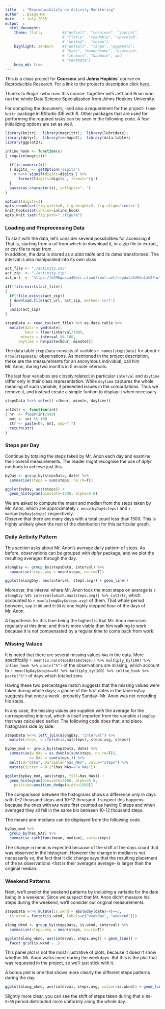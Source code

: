 ```yaml
---
title   : "Reproducibility on Activity Monitoring"
author  : Diego-MX
date    : July 2015
output  : 
  html_document: 
    theme: flatly         #{"default", "cerulean", "journal",
                          # "flatly", "readable", "spacelab", 
                          # "united",  "cosmo"}
    highlight: zenburn    #{"default", "tango", "pygments",  
                          # "kate", "monochrome", "espresso",
                          # "zenburn", "haddock", and
                          # "textmate"}
    keep_md: true
---
```


This is a class project for **Coursera** and **Johns Hopkins**' course on Reproducible Research.  For a link to the project's description click [here][1].  

Thanks to *Roger* -who runs this course- together with Jeff and Brian who run the whole Data Science Specialization from Johns Hopkins University. 

For compiling the document, -and also a requeriment for the project- I use `knitr` package in RStudio IDE with R.  Other packages that are used for performing the required tasks can be seen in the following code. 
A few initializing options are set as well. 

```r
library(knitr);  library(magrittr);  library(lubridate);
library(dplyr);  library(reshape2);  library(data.table);
library(ggplot2);  

inline_hook <- function(x)
{ require(magrittr)
  
  if(is.numeric(x)) 
  { digits_ <- getOption('digits')
    x %<>% signif(digits=digits_) %>% 
      formatC(digits=digits_, format='fg')
  } 
  paste(as.character(x), collapse=", ")
}

options(digits=3)
opts_chunk$set(fig.width=6, fig.height=3, fig.align='center')
knit_hooks$set(inline=inline_hook)
opts_knit $set(fig.path="./figure")
```

[1]: https://github.com/rdpeng/RepData_PeerAssessment1/blob/master/README.md "Project Description"


### Loading and Preprocessing Data

To start with the data, let's consider several possibilities for accessing it.  That is, starting from a url from which to download it, or a zip file to extract, or csv file to read from.  
In addition, the data is stored as a _data table_ and its dates transformed.  The interval is also manipulated into its own class. 

```r
act_file <- "./activity.csv"
act_zip  <- "./activity.zip"
act_url  <- "https://d396qusza40orc.cloudfront.net/repdata%2Fdata%2Factivity.zip"

if(!file.exists(act_file))
{ 
  if(!file.exists(act_zip))
  { download.file(act_url, act_zip, method='curl')
  } 
  unzip(act_zip)
}

stepsData <- read.csv(act_file) %>% as.data.table %>% 
  mutate(date = ymd(date),
         hour = floor(interval/100),
       minute = interval %% 100,
      daytime = hm(paste(hour, minute)))
```
 
The data table `stepsData` consists of varibles ``r names(stepsData)`` for about ``r nrow(stepsData)`` observations.  As mentioned in the project description, these are the measurements for an anonymous individual, call him Mr. Anon, during two months in 5 minute intervals.  

The last four variables are closely related;  in particular `interval` and `daytime` differ only in their class representation.  While `daytime` captures the whole meaning of such variable, it presented issues in the computations.  Thus we remove it, and instead create a simple funtion to display it when necessary. 

```r
stepsData %<>% select(-c(hour, minute, daytime))

int2str <- function(int)
{ hr  <- floor(int/100)
  mnt <- int %% 100
  str <- paste(hr, mnt, sep=":")
  return(str)
}
```

### Steps per Day

Continue by totaling the steps taken by Mr. Anon each day and examine their overall measurements.  The reader might recognise the use of _dplyr_ methods to achieve just this. 
```r
byDay <- group_by(stepsData, date) %>% 
  summarise(steps = sum(steps, na.rm=T))

ggplot(byDay, aes(steps)) + 
  geom_histogram(binwidth=1500, alpha=0.8)
```

We are asked to compute the mean and median from the steps taken by Mr. Anon, which are approximately ``r mean(byDay$steps)`` and ``r median(byDay$steps)`` respectively.  
Observe that there are many days with a total count less than 1500.  This is highly unlikely given the rest of the distribution for this particular graph.   


### Daily Activity Pattern

This section asks about Mr. Anon's average daily pattern of steps.  As before, observations can be grouped with _dplyr_ package, and we plot the resulting averages through the day.  

```r
alongDay <- group_by(stepsData, interval) %>% 
  summarise(steps.avg = mean(steps, na.rm=T))

ggplot(alongDay, aes(interval, steps.avg)) + geom_line() 
```

Moreover, the interval where Mr. Anon took the most steps on average is ``r alongDay %$% interval[which.max(steps.avg)] %>% int2str``, which accounted to ``r max(alongDay$steps.avg)`` of them.  That whole period between, say `8:00` and `9:00` is one highly stepped hour of the days of Mr. Anon.  


A hypothesis for this time being the highest is that Mr. Anon exercises regularly at this time; and this is more viable than him walking to work because it is not compensated by a regular time to come back from work.  


### Missing Values

It is noted that there are several missing values `NA`s in the data.  More specifically ``r mean(is.na(stepsData$steps)) %>% multiply_by(100) %>% inline_hook %>% paste("%")`` of the observations are missing, which account to ``r mean(byDay$steps==0) %>% multiply_by(100) %>% inline_hook %>% paste("%")`` of days which totaled zero.  

Having these two percentages match suggests that the missing values were taken during whole days; a glance of the first  dates in the table `byDay` suggests that once a week -probably Sunday- Mr. Anon was not recording his steps.  

In any case, the missing values are supplied with the average for the corresponding interval, which is itself imported from the variable `alongDay` that was calculated earlier.  The following code does that, and place histograms side by side. 

```r
stepsData %<>% left_join(alongDay, "interval") %>% 
  mutate(steps_ = ifelse(is.na(steps), steps.avg, steps))

byDay_mod <- group_by(stepsData, date) %>% 
  summarise(w_NAs = as.double(sum(steps, na.rm=T)), 
           no_NAs = sum(steps_)) %>% 
  melt(id="date", variable="has_NAs", value="steps") %>% 
  mutate(jitter = 0.2*(has_NAs=="w_NAs"))

ggplot(byDay_mod, aes(steps, fill=has_NAs)) + 
  geom_histogram(binwidth=2000, alpha=0.6, 
    position=position_dodge(width=1500))
```
  
The comparisson between the histograms shows a difference only in days with 0-2 thousand steps and 10-12 thousand.  I suspect this happens because the ones with `NA`s were first counted as having 0 steps and when averaged they all fell in the same bin between 10-12 thousand steps. 

The means and medians can be displayed from the following code. 
```r
byDay_mod %>% 
  group_by(has_NAs) %>% 
  summarise_each(funs(mean, median), vars=steps)
```

The change in mean is expected because of the shift of the days count that was observed in the histogram.  However the change in median is not necessarily so; the fact that it did change says that the resulting placement of the `NA` observations -that is their average's average- is larger than the original median.  


### Weekend Patterns

Next, we'll predict the weekend patterns by including a variable for the date being in a weekend.  Since we suspect that Mr. Anon didn't measure his steps during the weekend, we'll consider our original measurements.  

```r
stepsData %<>% mutate(is.wknd = abs(wday(date)-4)==3, 
  is.wknd = factor(is.wknd, labels=c("weekday", "weekend")))

along_wknd <- group_by(stepsData, is.wknd, interval) %>% 
  summarise(steps.avg = mean(steps, na.rm=T)) 

ggplot(along_wknd, aes(interval, steps.avg)) + geom_line() +
  facet_grid(is.wknd ~ .)
```

This panel plot is not the most illustrative of plots, because it doesn't show whether Mr. Anon walks more during the weekdays.  But this is the plot that was requested in the project, so we'll just stick with it.  

A bonus plot is one that shows more clearly the different steps patterns during the day.
```r
ggplot(along_wknd, aes(interval, steps.avg, colour=is.wknd)) + geom_line()
```
Slightly more clear, you can see the shift of steps taken during that `8:00-9:00` period distributed more uniformly along the whole day.   









